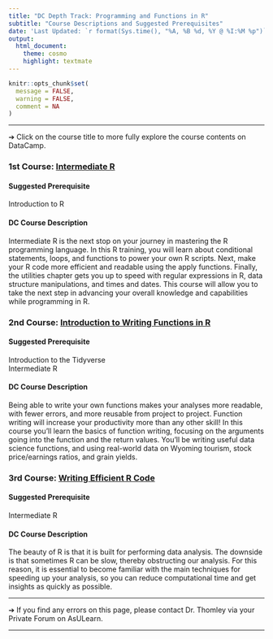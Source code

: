 ```yaml
---
title: "DC Depth Track: Programming and Functions in R"
subtitle: "Course Descriptions and Suggested Prerequisites"
date: 'Last Updated: `r format(Sys.time(), "%A, %B %d, %Y @ %I:%M %p")`'
output: 
  html_document: 
    theme: cosmo
    highlight: textmate
---
```


```r
knitr::opts_chunk$set(
  message = FALSE,
  warning = FALSE,
  comment = NA
)
```

<hr>

&#10132; Click on the course title to more fully explore the course contents on DataCamp.

### **1st Course: [Intermediate R](https://app.datacamp.com/learn/courses/intermediate-r)**

#### **Suggested Prerequisite**

Introduction to R

#### **DC Course Description**

Intermediate R is the next stop on your journey in mastering the R programming language. In this R training, you will learn about conditional statements, loops, and functions to power your own R scripts. Next, make your R code more efficient and readable using the apply functions. Finally, the utilities chapter gets you up to speed with regular expressions in R, data structure manipulations, and times and dates. This course will allow you to take the next step in advancing your overall knowledge and capabilities while programming in R.

### **2nd Course: [Introduction to Writing Functions in R](https://learn.datacamp.com/courses/introduction-to-writing-functions-in-r)**

#### **Suggested Prerequisite**

Introduction to the Tidyverse  
Intermediate R

#### **DC Course Description**

Being able to write your own functions makes your analyses more readable, with fewer errors, and more reusable from project to project. Function writing will increase your productivity more than any other skill! In this course you'll learn the basics of function writing, focusing on the arguments going into the function and the return values. You'll be writing useful data science functions, and using real-world data on Wyoming tourism, stock price/earnings ratios, and grain yields.

### **3rd Course: [Writing Efficient R Code](https://learn.datacamp.com/courses/writing-efficient-r-code)**

#### **Suggested Prerequisite**

Intermediate R

#### **DC Course Description**

The beauty of R is that it is built for performing data analysis. The downside is that sometimes R can be slow, thereby obstructing our analysis. For this reason, it is essential to become familiar with the main techniques for speeding up your analysis, so you can reduce computational time and get insights as quickly as possible.

<hr>

&#10132; If you find any errors on this page, please contact Dr. Thomley via your Private Forum on AsULearn.

<hr>
